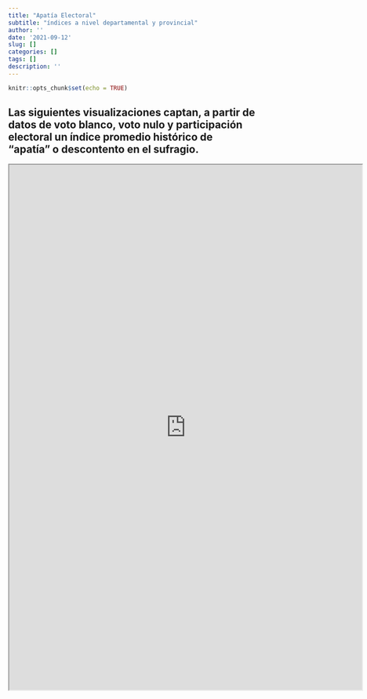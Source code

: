 ```yaml
---
title: "Apatía Electoral"
subtitle: "índices a nivel departamental y provincial"
author: ''
date: '2021-09-12'
slug: []
categories: []
tags: []
description: ''
---
```


```r
knitr::opts_chunk$set(echo = TRUE)
```


## Las siguientes visualizaciones captan, a partir de datos de voto blanco, voto nulo y participación electoral un índice promedio histórico de “apatía” o descontento en el sufragio.



```{=html}
<iframe class="flexdashboard" src="https://paso2021.netlify.app/apatia_files/" style = "height: 1070px; width: 720px"> </iframe>
```
